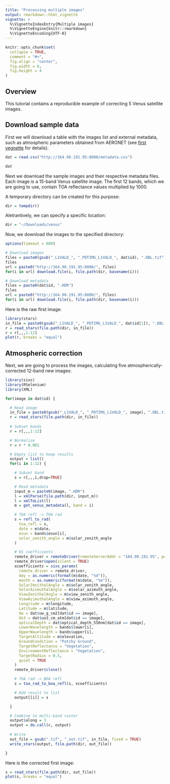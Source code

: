 ```yaml
---
title: "Processing multiple images"
output: rmarkdown::html_vignette
vignette: >
  %\VignetteIndexEntry{Multiple images}
  %\VignetteEngine{knitr::rmarkdown}
  %\VignetteEncoding{UTF-8}
---
```


```r
knitr::opts_chunk$set(
  collapse = TRUE,
  comment = "#>", 
  fig.align = "center", 
  fig.width = 6, 
  fig.height = 4
)
```

## Overview

This tutorial contains a reproducible example of correcting 5 Venus satellite images.

## Download sample data

First we will download a table with the images list and external metadata, such as atmospheric parameters obtained from AERONET (see [first vegnette](intro.html) for details).

```r
dat = read.csv("http://164.90.191.95:8000/metadata.csv")
```

```r
dat
```

Next we download the sample images and their respective metadata files. Each image is a 15-band Venus satellite image. The first 12 bands, which we are going to use, contain TOA reflectance values multiplied by 1000.


A temporary directory can be created for this purpose:

```r
dir = tempdir()
```

Aletrantively, we can specify a specific location:

```r
dir = "~/Downloads/venus"
```

Now, we download the images to the specified directory:

```r
options(timeout = 600)

# Download images
files = paste0(gsub("_L1VALD_", "_PDTIMG_L1VALD_", dat$id), ".DBL.tif")
files
url = paste0("http://164.90.191.95:8000/", files)
for(i in url) download.file(i, file.path(dir, basename(i)))

# Download metadata
files = paste0(dat$id, ".HDR")
files
url = paste0("http://164.90.191.95:8000/", files)
for(i in url) download.file(i, file.path(dir, basename(i)))
```

Here is the raw first image:

```r
library(stars)
in_file = paste0(gsub("_L1VALD_", "_PDTIMG_L1VALD_", dat$id[1]), ".DBL.tif")
r = read_stars(file.path(dir, in_file))
r = r[,,,1:12]
plot(r, breaks = "equal")
```

## Atmospheric correction

Next, we are going to process the images, calculating five atmospherically-corrected 12-band new images:

```r
library(sixs)
library(RSelenium)
library(XML)

for(image in dat$id) {

  # Read image
  in_file = paste0(gsub("_L1VALD_", "_PDTIMG_L1VALD_", image), ".DBL.tif")
  r = read_stars(file.path(dir, in_file))
  
  # Subset bands
  r = r[,,,1:12]

  # Normalize
  r = r * 0.001

  # Empty list to keep results
  output = list()
  for(i in 1:12) {

    # Subset band
    s = r[,,,i,drop=TRUE]

    # Read metadata
    input_m = paste0(image, ".HDR")
    l = xmlParse(file.path(dir, input_m))
    l = xmlToList(l)
    m = get_venus_metadata(l, band = i)

    # TOA refl -> TOA rad
    s = refl_to_rad(
      toa_refl = s,
      date = m$date,
      esun = bands$esun[i],
      solar_zenith_angle = m$solar_zenith_angle
    )

    # 6S coefficients
    remote_driver = remoteDriver(remoteServerAddr = "164.90.191.95", port = 4445L)
    remote_driver$open(silent = TRUE)
    xcoefficients = sixs_params(
      remote_driver = remote_driver, 
      day = as.numeric(format(m$date, "%d")),
      month = as.numeric(format(m$date, "%m")), 
      SolarZenithalAngle = m$solar_zenith_angle, 
      SolarAzimuthalAngle = m$solar_azimuth_angle,
      ViewZenithalAngle = m$view_zenith_angle,
      ViewAzimuthalAngle = m$view_azimuth_angle, 
      Longitude = m$longitude, 
      Latitude = m$latitude, 
      Uw = dat$uw_g_cm2[dat$id == image], 
      Uo3 = dat$uo3_cm_atm[dat$id == image], 
      opticalDepth = dat$optical_depth_550nm[dat$id == image], 
      LowerWavelength = bands$lower[i], 
      UpperWavelength = bands$upper[i],
      TargetAltitude = m$elevation,
      GroundCondition = "Patchy Ground",
      TargetReflectance = "Vegetation",
      EnvironmentReflectance = "Vegetation", 
      TargetRadius = 0.5,
      quiet = TRUE
    )
    remote_driver$close()

    # TOA rad -> BOA refl
    s = toa_rad_to_boa_refl(s, xcoefficients)

    # Add result to list
    output[[i]] = s

  }

  # Combine to multi-band raster
  output$along = 3
  output = do.call(c, output)
  
  # Write
  out_file = gsub(".tif", "_out.tif", in_file, fixed = TRUE)
  write_stars(output, file.path(dir, out_file))

}
```

Here is the corrected first image:

```r
s = read_stars(file.path(dir, out_file))
plot(s, breaks = "equal")
```

